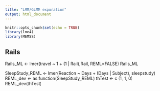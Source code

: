 ```yaml
---
title: "LMM/GLMM exporation"
output: html_document
---
```


```r
knitr::opts_chunk$set(echo = TRUE)
library(lme4)
library(MEMSS)
```

## Rails
Rails_ML <- lmer(travel ~ 1 + (1 | Rail),Rail, REML=FALSE)
Rails_ML

SleepStudy_REML <- lmer(Reaction ~ Days + (Days | Subject), sleepstudy)
REML_dev <- as.function(SleepStudy_REML)
thTest <- c (1, 1, 0)
REML_dev(thTest)


